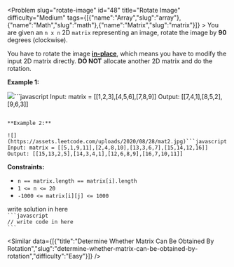 
<Problem slug="rotate-image" id="48" title="Rotate Image" difficulty="Medium" tags={[{"name":"Array","slug":"array"},{"name":"Math","slug":"math"},{"name":"Matrix","slug":"matrix"}]} >
    You are given an `n x n` 2D `matrix` representing an image, rotate the image by **90** degrees (clockwise).

You have to rotate the image [**in-place**](https://en.wikipedia.org/wiki/In-place_algorithm), which means you have to modify the input 2D matrix directly. **DO NOT** allocate another 2D matrix and do the rotation.

**Example 1:**

![](https://assets.leetcode.com/uploads/2020/08/28/mat1.jpg)```javascript 
Input: matrix = [[1,2,3],[4,5,6],[7,8,9]]
Output: [[7,4,1],[8,5,2],[9,6,3]]
```

**Example 2:**

![](https://assets.leetcode.com/uploads/2020/08/28/mat2.jpg)```javascript 
Input: matrix = [[5,1,9,11],[2,4,8,10],[13,3,6,7],[15,14,12,16]]
Output: [[15,13,2,5],[14,3,4,1],[12,6,8,9],[16,7,10,11]]
```

**Constraints:**

*   `n == matrix.length == matrix[i].length`
*   `1 <= n <= 20`
*   `-1000 <= matrix[i][j] <= 1000`
</Problem >

<Solution>
write solution in here
</Solution>

<Code>
```javascript
// write code in here
```
</Code>

<Similar data={[{"title":"Determine Whether Matrix Can Be Obtained By Rotation","slug":"determine-whether-matrix-can-be-obtained-by-rotation","difficulty":"Easy"}]} />
